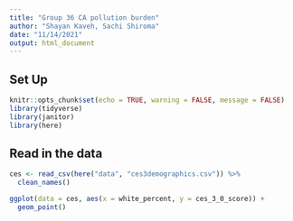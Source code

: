 ```yaml
---
title: "Group 36 CA pollution burden"
author: "Shayan Kaveh, Sachi Shiroma"
date: "11/14/2021"
output: html_document
---
```

## Set Up
```r
knitr::opts_chunk$set(echo = TRUE, warning = FALSE, message = FALSE)
library(tidyverse)
library(janitor)
library(here)
```

## Read in the data
```r
ces <- read_csv(here("data", "ces3demographics.csv")) %>% 
  clean_names()
```

```r
ggplot(data = ces, aes(x = white_percent, y = ces_3_0_score)) +
  geom_point()

```

